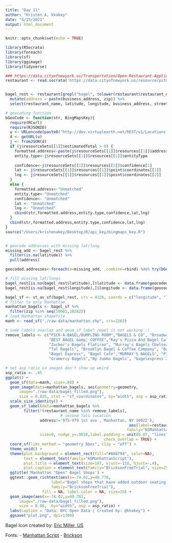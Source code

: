 ```yaml
---
title: "Day 11"
author: "Kristen A, kkakey"
date: "4/15/2021"
output: html_document
---
```


```r
knitr::opts_chunk$set(echo = TRUE)
```

```r
library(RSocrata)
library(foreach)
library(sf)
library(ggimage)
library(tidyverse)

### https://data.cityofnewyork.us/Transportation/Open-Restaurant-Applications/pitm-atqc
restaurant <- read.socrata('https://data.cityofnewyork.us/resource/pitm-atqc.json')


bagel_rest <- restaurant[grepl("bagel", tolower(restaurant$restaurant_name)),] %>%
  mutate(address = paste(business_address, zip)) %>%
  select(restaurant_name, latitude, longitude, business_address, street, zip, address)
```

```r
# geocoding function
bGeoCode <- function(str, BingMapsKey){
  require(RCurl)
  require(RJSONIO)
  u <- URLencode(paste0("http://dev.virtualearth.net/REST/v1/Locations?q=", str, "&maxResults=1&key=", BingMapsKey))
  d <- getURL(u)
  j <- fromJSON(d) 
  if (j$resourceSets[[1]]$estimatedTotal > 0) {
    formatted.address<-paste(j$resourceSets[[1]]$resources[[1]]$address,collapse=",")
    entity.type<-j$resourceSets[[1]]$resources[[1]]$entityType
    
    confidence<-j$resourceSets[[1]]$resources[[1]]$confidence[1]
    lat <- j$resourceSets[[1]]$resources[[1]]$point$coordinates[[1]]
    lng <- j$resourceSets[[1]]$resources[[1]]$point$coordinates[[2]]
  }
  else {    
    formatted.address<-"Unmatched"
    entity.type<-"Unmatched"
    confidence<- "Unmatched"
    lat <- "Unmatched"
    lng <- "Unmatched"
    cbind(str,formatted.address,entity.type,confidence,lat,lng)
  }
  cbind(str,formatted.address,entity.type,confidence,lat,lng)
}  
source("/Users/kristenakey/Desktop/R/api_key/bingmaps_key.R")


# geocode addresses with missing lat/long
missing_add <- bagel_rest %>%
  filter(is.na(latitude)) %>%
  pull(address)

geocoded.addresses<-foreach(a=missing_add, .combine=rbind) %do% try(bGeoCode(a, my_key))

# fill missing lat/longs
bagel_rest[is.na(bagel_rest$latitude),]$latitude <- data.frame(geocoded.addresses)$lat
bagel_rest[is.na(bagel_rest$longitude),]$longitude <- data.frame(geocoded.addresses)$lng
```

```r
bagel_sf <- st_as_sf(bagel_rest, crs = 4326, coords = c("longitude", "latitude"))
# filter to only Manhattam
manhattan_bagels <- bagel_sf %>%
  filter(zip %in% seq(10001,10282))
# load Manhattan shapefile
manh <- read_sf("./raw-data/manhattan.shp", crs=2263)
```

```r
# some labels overlap and geom_sf_label_repel is not working :(
remove_labels <- c("PICK-A-BAGEL/DUMPLING ROOM","BAGELS & CO", "Broadway Bagels Inc", 
                   "BEST BAGEL &amp; COFFEE","Ray's Pizza And Bagel Cafe", 
                   "Zucker's Bagels Flatiron", "Murray's Bagels Chelsea",
                   "Tal Bagels", "Brooklyn Bagel & Coffee Company", "Bagel Boss", 
                   "Bagel Express", "Bagel Cafe","MURRAY'S BAGELS", "Pick a bagel", 
                   "Gramercy Bagels","Ny Jumbo Bagels", "bagelexpress 2")

# set asp_ratio so images don't show up weird
asp_ratio <- .45
ggplot() +
  geom_sf(data=manh, size=.08) +
  geom_image(data=manhattan_bagels, aes(geometry=geometry,
      image="./raw-data/bagel_filled.png"), 
      size = 0.025, stat = "sf_coordinates", by="width", asp = asp_ratio) +
  scale_size_identity() +
  geom_sf_label(data=manhattan_bagels %>%
        filter(!(restaurant_name %in% remove_labels),
                        # second Tals location
               address!='975-979 1st ave , Manhattan, NY 10022'), 
                                                      aes(label=restaurant_name,
                                                     family="KGManhattanScript"),
               size=9, nudge_y=.0018,label.padding = unit(0.07, "lines"),
                                           check_overlap = TRUE) +
  coord_sf(lims_method = "geometry_bbox", clip = "off") +
  theme_void() +
  theme(plot.background = element_rect(fill="#A08794", color=NA),
        text = element_text(family="KGManhattanScript"),
        plot.title = element_text(size=107, vjust=-118, hjust=-.4),
        plot.caption = element_text(family="BricksonFreeTrial", size=25, vjust = 85, hjust=.55)) +
  ggtitle('Manhattan "Open" Bagel Shops') +
  ggtext::geom_richtext(aes(x=-74.02,y=40.778, 
                    label="Bagel shops that have added outdoor seating as part of reopening from Covid 19",
                    family="BricksonFreeTrial"),
                fill = NA, label.color = NA, size=15) +
  geom_image(aes(x=-74.02,y=40.781,
      image="./raw-data/bagel_filled.png"), 
      size = 0.08,  by="width", asp = asp_ratio) +
  labs(caption = "Data: NYC Open Data | Created by: @kkakey") +
  ggsave("plot.png", dpi=1300) 
```


Bagel Icon created by: [Eric Miller, US](https://thenounproject.com/term/bagel/823752/)

Fonts:
- [Manhattan Script](https://www.dafont.com/kg-manhattan-script.font)
- [Brickson](https://www.fontspace.com/brickson-font-f55812)


